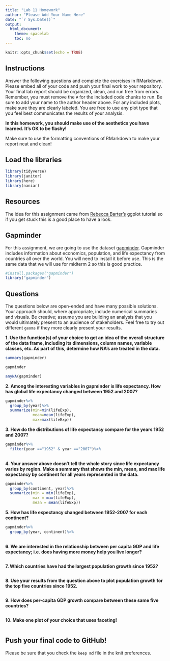 ```yaml
---
title: "Lab 11 Homework"
author: "Please Add Your Name Here"
date: "`r Sys.Date()`"
output:
  html_document:
    theme: spacelab
    toc: no
---
```


```r
knitr::opts_chunk$set(echo = TRUE)
```

## Instructions
Answer the following questions and complete the exercises in RMarkdown. Please embed all of your code and push your final work to your repository. Your final lab report should be organized, clean, and run free from errors. Remember, you must remove the `#` for the included code chunks to run. Be sure to add your name to the author header above. For any included plots, make sure they are clearly labeled. You are free to use any plot type that you feel best communicates the results of your analysis.  

**In this homework, you should make use of the aesthetics you have learned. It's OK to be flashy!**

Make sure to use the formatting conventions of RMarkdown to make your report neat and clean!  

## Load the libraries
```r
library(tidyverse)
library(janitor)
library(here)
library(naniar)
``` 

## Resources
The idea for this assignment came from [Rebecca Barter's](http://www.rebeccabarter.com/blog/2017-11-17-ggplot2_tutorial/) ggplot tutorial so if you get stuck this is a good place to have a look.  

## Gapminder
For this assignment, we are going to use the dataset [gapminder](https://cran.r-project.org/web/packages/gapminder/index.html). Gapminder includes information about economics, population, and life expectancy from countries all over the world. You will need to install it before use. This is the same data that we will use for midterm 2 so this is good practice.
```r
#install.packages("gapminder")
library("gapminder")
```

## Questions
The questions below are open-ended and have many possible solutions. Your approach should, where appropriate, include numerical summaries and visuals. Be creative; assume you are building an analysis that you would ultimately present to an audience of stakeholders. Feel free to try out different `geoms` if they more clearly present your results.  

**1. Use the function(s) of your choice to get an idea of the overall structure of the data frame, including its dimensions, column names, variable classes, etc. As part of this, determine how NA's are treated in the data.**  
```r
summary(gapminder)
```
```r
gapminder
```
```r
anyNA(gapminder)
```

**2. Among the interesting variables in gapminder is life expectancy. How has global life expectancy changed between 1952 and 2007?**

```r
gapminder%>%
  group_by(year)%>%
  summarize(min=min(lifeExp),
            mean=mean(lifeExp),
            max=max(lifeExp))
```

**3. How do the distributions of life expectancy compare for the years 1952 and 2007?**
```r
gapminder%>%
  filter(year =="1952" & year =="2007")%>%
  
```

**4. Your answer above doesn't tell the whole story since life expectancy varies by region. Make a summary that shows the min, mean, and max life expectancy by continent for all years represented in the data.**
```r
gapminder%>%
  group_by(continent, year)%>%
  summarize(min = min(lifeExp),
            max = max(lifeExp),
            mean = mean(lifeExp))
```

**5. How has life expectancy changed between 1952-2007 for each continent?**
```r
gapminder%>%
  group_by(year, continent)%>%
  
```

**6. We are interested in the relationship between per capita GDP and life expectancy; i.e. does having more money help you live longer?**
```r

```

**7. Which countries have had the largest population growth since 1952?**
```r

```

**8. Use your results from the question above to plot population growth for the top five countries since 1952.**
```r

```

**9. How does per-capita GDP growth compare between these same five countries?**
```r

```

**10. Make one plot of your choice that uses faceting!**
```r

```

## Push your final code to GitHub!
Please be sure that you check the `keep md` file in the knit preferences. 